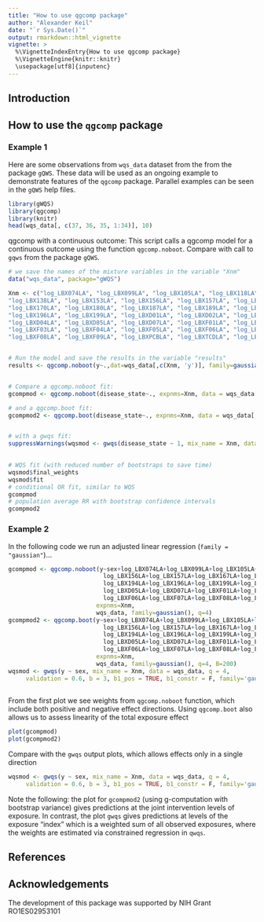 ```yaml
---
title: "How to use qgcomp package"
author: "Alexander Keil"
date: "`r Sys.Date()`"
output: rmarkdown::html_vignette
vignette: >
  %\VignetteIndexEntry{How to use qgcomp package}
  %\VignetteEngine{knitr::knitr}
  \usepackage[utf8]{inputenc}
---
```


## Introduction

## How to use the `qgcomp` package

### Example 1

Here are some observations from  `wqs_data` dataset from the from the package `gQWS`. 
These data will be used as an ongoing example to demonstrate features of the
`qgcomp` package. Parallel examples can be seen in the `gQWS` help files.

```r
library(gWQS)
library(qgcomp)
library(knitr)
head(wqs_data[, c(37, 36, 35, 1:34)], 10)
```

qgcomp with a continuous outcome:
This script calls a qgcomp model for a continuous outcome using the function `qgcomp.noboot`.
Compare with call to `gqws` from the package `gQWS`.

```r

# we save the names of the mixture variables in the variable "Xnm"
data("wqs_data", package="gWQS")

Xnm <- c("log_LBX074LA", "log_LBX099LA", "log_LBX105LA", "log_LBX118LA",
"log_LBX138LA", "log_LBX153LA", "log_LBX156LA", "log_LBX157LA", "log_LBX167LA",
"log_LBX170LA", "log_LBX180LA", "log_LBX187LA", "log_LBX189LA", "log_LBX194LA",
"log_LBX196LA", "log_LBX199LA", "log_LBXD01LA", "log_LBXD02LA", "log_LBXD03LA",
"log_LBXD04LA", "log_LBXD05LA", "log_LBXD07LA", "log_LBXF01LA", "log_LBXF02LA",
"log_LBXF03LA", "log_LBXF04LA", "log_LBXF05LA", "log_LBXF06LA", "log_LBXF07LA",
"log_LBXF08LA", "log_LBXF09LA", "log_LBXPCBLA", "log_LBXTCDLA", "log_LBXHXCLA")


# Run the model and save the results in the variable "results"
results <- qgcomp.noboot(y~.,dat=wqs_data[,c(Xnm, 'y')], family=gaussian())


# Compare a qgcomp.noboot fit:
gcompmod <- qgcomp.noboot(disease_state~., expnms=Xnm, data = wqs_data[,c(Xnm, 'disease_state')], family=binomial(), q=4)

# and a qgcomp.boot fit:
gcompmod2 <- qgcomp.boot(disease_state~., expnms=Xnm, data = wqs_data[,c(Xnm, 'disease_state')], family=binomial(), q=4, B=200)


# with a gwqs fit:
suppressWarnings(wqsmod <- gwqs(disease_state ~ 1, mix_name = Xnm, data = wqs_data, q = 4, validation = 0.6, b = 3, b1_pos = F, b1_constr = F, family='binomial', seed=125))
     

# WQS fit (with reduced number of bootstraps to save time)
wqsmod$final_weights
wqsmod$fit
# conditional OR fit, similar to WQS
gcompmod
# population average RR with bootstrap confidence intervals
gcompmod2


```

### Example 2

In the following code we run an adjusted linear regression (`family = "gaussian"`)...

```r

gcompmod <- qgcomp.noboot(y~sex+log_LBX074LA+log_LBX099LA+log_LBX105LA+log_LBX118LA+log_LBX138LA+log_LBX153LA+
                           log_LBX156LA+log_LBX157LA+log_LBX167LA+log_LBX170LA+log_LBX180LA+log_LBX187LA+log_LBX189LA+
                           log_LBX194LA+log_LBX196LA+log_LBX199LA+log_LBXD01LA+log_LBXD02LA+log_LBXD03LA+log_LBXD04LA+
                           log_LBXD05LA+log_LBXD07LA+log_LBXF01LA+log_LBXF02LA+log_LBXF03LA+log_LBXF04LA+log_LBXF05LA+
                           log_LBXF06LA+log_LBXF07LA+log_LBXF08LA+log_LBXF09LA+log_LBXPCBLA+log_LBXTCDLA+log_LBXHXCLA,
                         expnms=Xnm,
                         wqs_data, family=gaussian(), q=4)
gcompmod2 <- qgcomp.boot(y~sex+log_LBX074LA+log_LBX099LA+log_LBX105LA+log_LBX118LA+log_LBX138LA+log_LBX153LA+
                           log_LBX156LA+log_LBX157LA+log_LBX167LA+log_LBX170LA+log_LBX180LA+log_LBX187LA+log_LBX189LA+
                           log_LBX194LA+log_LBX196LA+log_LBX199LA+log_LBXD01LA+log_LBXD02LA+log_LBXD03LA+log_LBXD04LA+
                           log_LBXD05LA+log_LBXD07LA+log_LBXF01LA+log_LBXF02LA+log_LBXF03LA+log_LBXF04LA+log_LBXF05LA+
                           log_LBXF06LA+log_LBXF07LA+log_LBXF08LA+log_LBXF09LA+log_LBXPCBLA+log_LBXTCDLA+log_LBXHXCLA,
                         expnms=Xnm,
                         wqs_data, family=gaussian(), q=4, B=200)
wqsmod <- gwqs(y ~ sex, mix_name = Xnm, data = wqs_data, q = 4, 
     validation = 0.6, b = 3, b1_pos = TRUE, b1_constr = F, family='gaussian', seed=125, plots=FALSE)
     

```

From the first plot we see weights from `qgcomp.noboot` function, which include both
positive and negative effect directions. Using `qgcomp.boot` also allows us to assess
linearity of the total exposure effect

```r
plot(gcompmod)
plot(gcompmod2)
```

Compare with the `gwqs` output plots, which allows effects only in a single direction

```r
wqsmod <- gwqs(y ~ sex, mix_name = Xnm, data = wqs_data, q = 4, 
     validation = 0.6, b = 3, b1_pos = TRUE, b1_constr = F, family='gaussian', seed=125, plots=TRUE)

```
Note the following: the plot for `gcompmod2` (using g-computation with bootstrap variance) gives predictions at the joint intervention levels of exposure. In contrast, the plot `gwqs` gives predictions at levels of the exposure "index" which is a weighted sum of all observed exposures, where the weights are estimated via constrained regression in `qwqs`.

## References


## Acknowledgements

The development of this package was supported by NIH Grant RO1ES02953101
